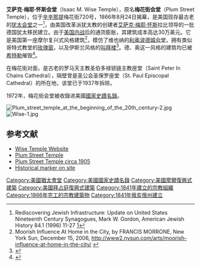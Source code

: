 {{Infobox_nrhp | name =梅花街会堂
| nrhp_type =nhl
| image =Plum Street Temple.JPG
| caption =The Isaac M. Wise Temple
| location= [[辛辛那提|辛辛那提]]
| lat_degrees = 39 | lat_minutes = 6 | lat_seconds = 13.22 | lat_direction = N
| long_degrees = 84 | long_minutes = 31 | long_seconds = 5.05 | long_direction = W
| built =1865
| architect= James Keys Wilson
| added = 1972年12月17日
| refnum=72001021 <ref name="nris">{{NRISref|2007a}}</ref>
}}
'''艾萨克·梅耶·怀斯会堂'''（Isaac M. Wise Temple），原名'''梅花街会堂'''（Plum Street Temple），位于[[辛辛那提|辛辛那提]]梅花街720号，1866年8月24日揭幕，是美国现存最古老的[[犹太会堂|犹太会堂]]之一<ref>Rediscovering Jewish Infrastructure: Update on United States Nineteenth Century Synagogues, Mark W. Gordon, American Jewish History 84.1 (1996) 11-27 [http://muse.jhu.edu/journals/american_jewish_history/v084/84.1gordon.html]</ref>，由美国改革派犹太教的创建者[[艾萨克·梅耶·怀斯|艾萨克·梅耶·怀斯]]拉比领导的一批德国犹太移民建立。由于[[美国内战|美国内战]]后的通货膨胀，其建筑成本高达30万美元。它是美国第一座摩尔复兴式风格建筑<ref>Moorish Influence At Home in the City, by FRANCIS MORRONE, New York Sun, 
December 15, 2006, http://www2.nysun.com/arts/moorish-influence-at-home-in-the-city/ {{Wayback|url=http://www2.nysun.com/arts/moorish-influence-at-home-in-the-city/ |date=20180525215905 }}</ref>，模仿了维也纳的[[利奥波德城会堂|利奥波德城会堂]]，拥有类似哥特式教堂的[[玫瑰窗|玫瑰窗]]，以及伊斯兰风格的[[叫拜楼|叫拜楼]]<ref name="Painter">{{cite book |last= Painter|first= Sue Anne|authorlink= |coauthors= |title= Architecture in Cincinnati|year= |publisher= |location= |isbn= }}</ref>。德、奥这一风格的建筑均已被[[希特勒|希特勒]]摧毁<ref name="cincitecture">{{cite news | first = Sarah | last = Stephens | work=Cincitecture |title=[[Citybeat|Citybeat]] |page=47 |date=July 18–24, 2007}}</ref>。

在梅花街对面，是古老的罗马天主教圣伯多禄锁链主教座堂（Saint Peter In Chains Cathedral），隔壁曾是圣公会圣保罗座堂（St. Paul Episcopal Cathedral）的所在地，该堂已于1937年拆除。 

1972年，梅花街会堂被收錄进美國[[國家史蹟名錄|國家史蹟名錄]]。

[[File:Plum_street_temple_at_the_beginning_of_the_20th_century-2.jpg|thumb]]
[[File:Wise-1.jpg|thumb]]

==参考文献==
{{reflist}}
*[http://www.wisetemple.org/ Wise Temple Website]
*[https://web.archive.org/web/20070929103236/http://www.cincinnatimemory.org/gsdl/collect/greaterc/archives/HASH9e5c/32450d7e.dir/ocp000085pccpc.jpg Plum Street Temple]
*[https://web.archive.org/web/20070927001916/http://www.cincinnatimemory.org/gsdl/collect/greaterc/archives/HASHcdda/4ea5f0a4.dir/ocp001861slide.jpg Plum Street Temple circa 1905]
*[https://web.archive.org/web/20110903224106/http://www.americansynagoguearchitecture.com/OH,%20Cincinnati%20-%20Plum%20St.%20Temple%20marker_1_1.jpg Historical marker on site]
{{Portal|美國|猶太教}}
[[Category:美國猶太會堂|Category:美國猶太會堂]]
[[Category:美國國家史蹟名錄|Category:美國國家史蹟名錄]]
[[Category:美國摩爾復興式建築|Category:美國摩爾復興式建築]]
[[Category:美國拜占庭復興式建築|Category:美國拜占庭復興式建築]]
[[Category:1841年建立的宗教組織|Category:1841年建立的宗教組織]]
[[Category:1866年完工的宗教建築物|Category:1866年完工的宗教建築物]]
[[Category:1841年俄亥俄州建立|Category:1841年俄亥俄州建立]]